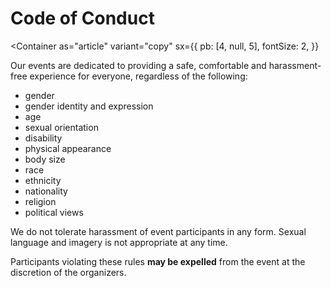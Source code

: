 
<Box as="header" variant="header">

# Code of Conduct

</Box>

<Container
as="article"
variant="copy"
sx={{
    pb: [4, null, 5],
    fontSize: 2,
  }}

>

Our events are dedicated to providing a safe, comfortable and harassment-free experience for everyone, regardless of the following:

- gender
- gender identity and expression
- age
- sexual orientation
- disability
- physical appearance
- body size
- race
- ethnicity
- nationality
- religion
- political views

We do not tolerate harassment of event participants in any form. Sexual language and imagery is not appropriate at any time.

Participants violating these rules **may be expelled** from the event at the discretion of the organizers.

</Container>
